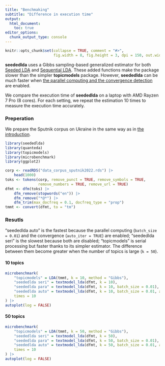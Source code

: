 ```yaml
---
title: "Benchmaking"
subtitle: "Difference in execution time"
output: 
  html_document:
    toc: true
editor_options: 
  chunk_output_type: console
---
```


```r
knitr::opts_chunk$set(collapse = TRUE, comment = "#>", 
                      fig.width = 8, fig.height = 3, dpi = 150, out.width = 760)
```

**seededlda** uses a Gibbs sampling-based generalized estimator for both [Seeded LDA](seeded.html) and [Sequential LDA](sequential.html). These added functions make the package slower than the simpler **topicmodels** package. However, **seededlda** can be much faster when [the parallel computing and the convergence detection](distributed.html) are enabled. 

We compare the execution time of **seededlda** on a laptop with AMD Rayzen 7 Pro (8 cores). For each setting, we repeat the estimation 10 times to measure the execution time accurately. 

### Preperation

We prepare the Sputnik corpus on Ukraine in the same way as in [the introduction](basic.html).

```r
library(seededlda)
library(quanteda)
library(topicmodels)
library(microbenchmark)
library(ggplot2)

corp <- readRDS("data_corpus_sputnik2022.rds") |>
	head(1000)
toks <- tokens(corp, remove_punct = TRUE, remove_symbols = TRUE, 
               remove_numbers = TRUE, remove_url = TRUE)
dfmt <- dfm(toks) |> 
    dfm_remove(stopwords("en")) |>
    dfm_remove("*@*") |>
    dfm_trim(max_docfreq = 0.1, docfreq_type = "prop")
tmmt <- convert(dfmt, to = "tm")
```

### Resutls {.tabset}

"seededlda auto" is the fastest because the parallel computing (`batch_size = 0.01`) and the convergence (`auto_iter = TRUE`) are enabled; "seededlda seri" is the slowest because both are disabled; "topicmodels" is serial processing but faster thanks to its simpler estimator. The difference between them become greater when the number of topics is large (`k = 50`).

#### 10 topics

```r
microbenchmark(
	"topicmodels" = LDA(tmmt, k = 10, method = "Gibbs"),
	"seededlda seri" = textmodel_lda(dfmt, k = 10),
	"seededlda para" = textmodel_lda(dfmt, k = 10, batch_size = 0.01),
	"seededlda auto" = textmodel_lda(dfmt, k = 10, batch_size = 0.01, auto_iter = TRUE),
	times = 10
) |>
autoplot(log = FALSE)
```

#### 50 topics

```r
microbenchmark(
	"topicmodels" = LDA(tmmt, k = 50, method = "Gibbs"),
	"seededlda seri" = textmodel_lda(dfmt, k = 50),
	"seededlda para" = textmodel_lda(dfmt, k = 50, batch_size = 0.01),
	"seededlda auto" = textmodel_lda(dfmt, k = 50, batch_size = 0.01, auto_iter = TRUE),
	times = 10
) |>
autoplot(log = FALSE)
```
